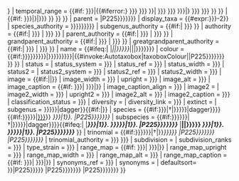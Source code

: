 {{Taxobox/core
| edit link = {{{edit link|{{{edit_link|编辑}}} }}}
| temporal_range = {{#if:{{{fossil_range|{{{fossil range|}}} }}}|{{#iferror:{{geological range|{{{temporal_range|{{{temporal range|{{{fossil_range|{{{fossil range|}}} }}} }}} }}} }}|{{{temporal_range|{{{temporal range|{{{fossil_range|{{{fossil range|}}} }}} }}} }}}|{{geological range|{{{temporal_range|{{{temporal range|{{{fossil_range|{{{fossil range|}}} }}} }}} }}} }} }} | {{#if:{{{oldest fossil|{{{oldest_fossil|}}} }}}|{{geological range|{{{oldest fossil|{{{oldest_fossil}}}}}}|{{{youngest fossil|{{{youngest_fossil|Recent}}}}}} }} }} }}
| parent = {{{genus|{{first word|{{Subspeciesbox/species link|Q7432|{{{from|<noinclude>Q80952</noinclude>}}}|P225}}}}}}}
| display_taxa = {{#expr:{{{display parents|{{{display_parents|1}}}}}}-2}}
| species_authority = {{{parent_authority|{{{parent authority|{{{binomial authority|{{{binomial_authority|}}}}}}}}}}}}
| subgenus_authority = {{#if:{{{subgenus|}}}|{{{grandparent_authority|{{{grandparent authority|}}} }}} }}
| authority = {{#if:{{{subgenus|}}}|{{{greatgrandparent authority|{{{greatgrandparent_authority|}}} }}} |{{{grandparent authority|{{{grandparent_authority|}}} }}} }}
| parent_authority = {{#if:{{{subgenus|}}}|{{{greatgreatgrandparent authority|{{{greatgreatgrandparent_authority|}}} }}} |{{{greatgrandparent authority|{{{greatgrandparent_authority|}}} }}} }}
| grandparent_authority = {{#if:{{{subgenus|}}}|{{{greatgreatgreatgrandparent authority|{{{greatgreatgreatgrandparent_authority|}}} }}} |{{{greatgreatgrandparent authority|{{{greatgreatgrandparent_authority|}}} }}} }}
| greatgrandparent_authority = {{#if:{{{subgenus|}}}|{{{greatgreatgreatgreatgrandparent authority|{{{greatgreatgreatgreatgrandparent_authority|}}} }}} |{{{greatgreatgreatgrandparent authority|{{{greatgreatgreatgrandparent_authority|}}} }}} }}
| name = {{#ifeq:{{PAGENAMEBASE}}|{{first word|{{{genus}}}}} {{{species}}} {{{subspecies}}}|''{{{name|{{#if:{{{from|<noinclude>Q80952</noinclude>}}}|{{wikidata|label|{{{from|<noinclude>Q80952</noinclude>}}}}}|{{PAGENAMEBASE}}}}}}}''|{{{name|{{#if:{{{from|<noinclude>Q80952</noinclude>}}}|{{wikidata|label|{{{from|<noinclude>Q80952</noinclude>}}}}}|{{PAGENAMEBASE}}}}}}}}}<!-- 标题应为中文，不斜写，只有在特殊情况下以学名作为条目名时，才会自动转为斜写 -->
| colour = {{#if:{{{color_as|{{{colour_as|{{{color as|{{{colour as|}}}}}}}}}}}}|{{Taxobox colour|{{{color_as|{{{colour_as|{{{color as|{{{colour as|}}}}}}}}}}}}}}|{{#invoke:Autotaxobox|taxoboxColour|{{{genus|{{first word|{{Subspeciesbox/species link|Q7432|{{{from|<noinclude>Q80952</noinclude>}}}|P225}}}}}}} }} }}
| status  = {{{status|}}}
| status_system = {{{status system|{{{status_system|}}} }}}
| status_ref = {{{status ref|{{{status_ref|}}} }}}
| status_width = {{{status width|{{{status_width|}}} }}}
| status2  = {{{status2|}}}
| status2_system = {{{status2 system|{{{status2_system|}}} }}}
| status2_ref = {{{status2 ref|{{{status2_ref|}}} }}}
| status2_width = {{{status2 width|{{{status2_width|}}} }}}
| image = {{#if:{{{image|}}}|{{{image}}}|{{wikidata|property|raw|{{{from|<noinclude>Q80952</noinclude>}}}|P18}}}}
| image_width = {{{image_width|{{{image width|}}} }}}
| upright = {{{image_upright|{{{image upright|}}}}}}
| image_alt = {{{image alt|{{{image_alt|}}} }}}
| image_caption = {{#if:{{{image caption|{{{image_caption|}}} }}}|{{{image caption|{{{image_caption}}} }}}|{{wikidata|qualifier|{{{from|<noinclude>Q80952</noinclude>}}}|P18|P2096}}}}
| image_caption_align = {{{image caption align|{{{image_caption_align|center}}} }}}
| image2 = {{{image2|}}}
| image2_width = {{{image2 width|{{{image2_width|}}} }}}
| upright2 = {{{image2_upright|{{{image2 upright|}}}}}}
| image2_alt = {{{image2 alt|{{{image2_alt|}}}}}}
| image2_caption = {{{image2 caption|{{{image2_caption|}}}}}}
| classification_status = {{{classification status|{{{classification_status|}}} }}}
| diversity = {{{diversity|}}}
| diversity_link = {{{diversity link|{{{diversity_link|}}} }}}
| extinct = {{{extinct|}}}
| subgenus = {{Taxon info|{{{genus|{{first word|{{Subspeciesbox/species link|Q34740|{{{from|<noinclude>Q80952</noinclude>}}}|P225}}}}}}}|dagger}}{{#if:{{{subgenus|}}}|''{{{subgenus}}}''}}
| species = {{#if:{{{species extinct|{{{species_extinct|}}}}}}|&dagger;|{{Taxon info|{{{genus|{{first word|{{Subspeciesbox/species link|Q34740|{{{from|<noinclude>Q80952</noinclude>}}}|P225}}}}}}}|dagger}}}}<!--
-->{{#if:{{{species link|{{Subspeciesbox/species link|Q7432|{{{from|<noinclude>Q80952</noinclude>}}}}}}}}|[[{{{species link|{{Subspeciesbox/species link|Q7432|{{{from|<noinclude>Q80952</noinclude>}}}}}}}}]]}} ''{{str left|{{{genus|{{Subspeciesbox/species link|Q7432|{{{from|<noinclude>Q80952</noinclude>}}}|P225}}}}}|1}}. {{{species|{{remove first word|{{Subspeciesbox/species link|Q7432|{{{from|<noinclude>Q80952</noinclude>}}}|P225}}}}}}}''
| subspecies = {{#if:{{{extinct|{{{species_extinct|{{{species extinct|}}}}}}}}}|&dagger;|{{Taxon info|{{{genus|{{first word|{{Subspeciesbox/species link|Q7432|{{{from|<noinclude>Q80952</noinclude>}}}|P225}}}}}}}|dagger}}}}{{#ifeq:{{PAGENAMEBASE}}|{{first word|{{{genus}}}}} {{{species}}} {{{subspecies}}}|'''''{{str left|{{{genus|{{Subspeciesbox/species link|Q7432|{{{from|<noinclude>Q80952</noinclude>}}}|P225}}}}}|1}}. {{str left|{{{species|{{remove first word|{{Subspeciesbox/species link|Q7432|{{{from|<noinclude>Q80952</noinclude>}}}|P225}}}}}}}|1}}. {{{subspecies|{{last word|{{wikidata|property|{{{from|<noinclude>Q80952</noinclude>}}}|P225}}}}}}}'''''<!-- 以学名作为条目名时，此处仅显示学名 -->|'''{{{name|{{#if:{{{from|<noinclude>Q80952</noinclude>}}}|{{wikidata|label|{{{from|<noinclude>Q80952</noinclude>}}}}}|{{PAGENAMEBASE}}}}}}} ''{{str left|{{{genus|{{Subspeciesbox/species link|Q7432|{{{from|<noinclude>Q80952</noinclude>}}}|P225}}}}}|1}}. {{str left|{{{species|{{remove first word|{{Subspeciesbox/species link|Q7432|{{{from|<noinclude>Q80952</noinclude>}}}|P225}}}}}}}|1}}. {{{subspecies|{{last word|{{wikidata|property|{{{from|<noinclude>Q80952</noinclude>}}}|P225}}}}}}}'''''<!-- 以中文名作为条目名时，此处显示中文名＋学名 -->}}
| trinomial = {{#if:{{{extinct|{{{species_extinct|{{{species extinct|}}}}}}}}}|<span style="font-weight:normal;">&dagger;</span>|}}''{{first word|{{{genus|{{Subspeciesbox/species link|Q7432|{{{from|<noinclude>Q80952</noinclude>}}}|P225}}}}}}} {{{species|{{last word|{{Subspeciesbox/species link|Q7432|{{{from|<noinclude>Q80952</noinclude>}}}|P225}}}}}}} {{{subspecies|{{last word|{{wikidata|property|{{{from|<noinclude>Q80952</noinclude>}}}|P225}}}}}}}''
| trinomial_authority = {{{authority|{{{trinomial authority|{{{trinomial_authority|}}} }}} }}}
| subdivision = {{{subdivision|}}}
| subdivision_ranks = {{{subdivision ranks|{{{subdivision_ranks|}}} }}}
| type_strain = {{{type strain|{{{type_strain|}}} }}}
| range_map = {{#if:{{{range map|{{{range_map|}}} }}}|{{{range map|{{{range_map}}} }}}|{{wikidata|property|raw|{{{from|<noinclude>Q80952</noinclude>}}}|P181}}}}
| range_map_upright = {{{range_map_upright|{{{range map upright|}}}}}}
| range_map_width = {{{range map width|{{{range_map_width|}}} }}}
| range_map_alt = {{{range map alt|{{{range_map_alt|}}} }}}
| range_map_caption = {{#if:{{{range map caption|{{{range_map_caption|}}} }}}|{{{range map caption|{{{range_map_caption}}} }}}|{{wikidata|qualifier|{{{from|<noinclude>Q80952</noinclude>}}}|P181|P2096}}}}
| synonyms_ref = {{{synonyms ref|{{{synonyms_ref|}}} }}}
| synonyms = {{{synonyms|}}}
| defaultsort= {{{genus|{{Subspeciesbox/species link|Q7432|{{{from|{{PAGENAME}}}}}|P225}}}}} {{{species|{{last word|{{Subspeciesbox/species link|Q7432|{{{from|}}}|P225}}}}}}} {{{subspecies|{{last word|{{wikidata|property|{{{from|}}}|P225}}}}}}}
}}<noinclude>
{{Documentation}}
</noinclude>
